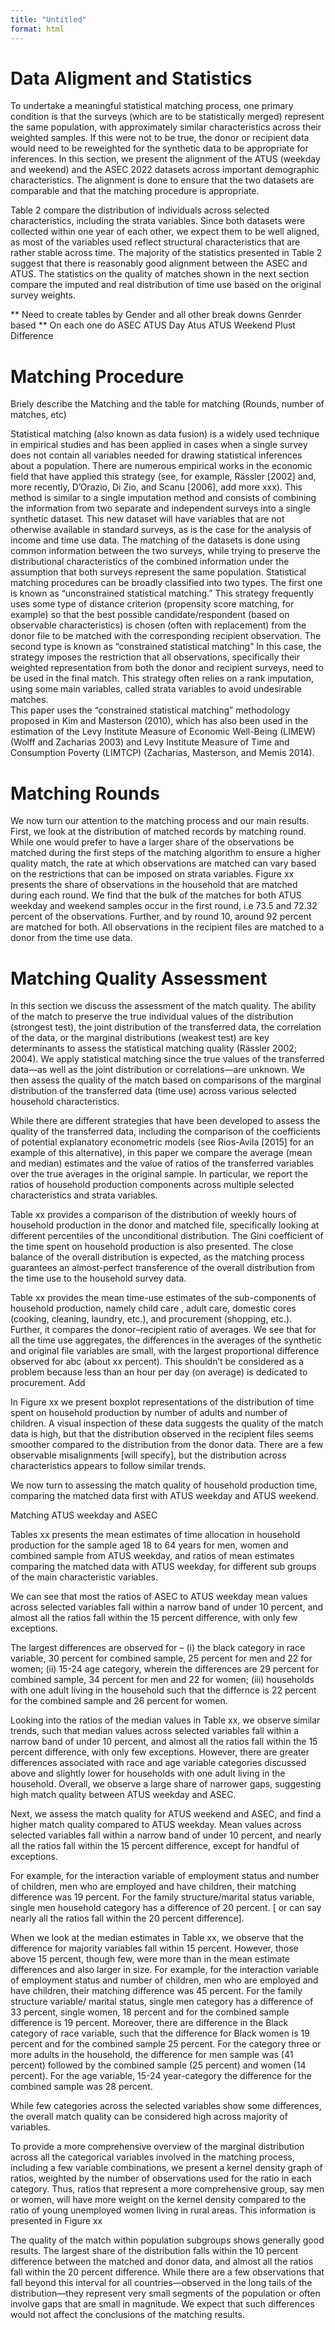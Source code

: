 ```yaml
---
title: "Untitled"
format: html
---
```


# Data Aligment and Statistics

To undertake a meaningful statistical matching process, one primary condition is that the surveys (which are to be statistically merged) represent the same population, with approximately similar characteristics across their weighted samples. If this were not to be true, the donor or recipient data would need to be reweighted for the synthetic data to be appropriate for inferences. In this section, we present the alignment of the ATUS (weekday and weekend) and the ASEC 2022 datasets across important demographic characteristics. The alignment is done to ensure that the two datasets are comparable and that the matching procedure is appropriate. 

Table 2 compare the distribution of individuals across selected characteristics, including the strata variables. Since both datasets were collected within one year of each other, we expect them to be well aligned, as most of the variables used reflect structural characteristics that are rather stable across time. 
The majority of the statistics presented in Table 2 suggest that there is reasonably good alignment between the ASEC and ATUS. The statistics on the quality of matches shown in the next section compare the imputed and real distribution of time use based on the original survey weights.

** Need to create tables by Gender and all other break downs Genrder based
** On each one do ASEC ATUS Day Atus ATUS Weekend Plust Difference

# Matching Procedure
Briely describe the Matching and the table for matching (Rounds, number of matches, etc)

Statistical matching (also known as data fusion) is a widely used technique in empirical studies and has been applied in cases when a single survey does not contain all variables needed for drawing statistical inferences about a population. There are numerous empirical works in the economic field that have applied this strategy (see, for example, Rässler [2002] and, more recently, D’Orazio, Di Zio, and Scanu [2006], add more xxx).
This method is similar to a single imputation method and consists of combining the information from two separate and independent surveys into a single synthetic dataset. This new dataset will have variables that are not otherwise available in standard surveys, as is the case for the analysis of income and time use data. The matching of the datasets is done using common information between the two surveys, while trying to preserve the distributional characteristics of the combined information under the assumption that both surveys represent the same population.
Statistical matching procedures can be broadly classified into two types. The first one is known as “unconstrained statistical matching.” This strategy frequently uses some type of distance criterion (propensity score matching, for example) so that the best possible candidate/respondent (based on observable characteristics) is chosen (often with replacement) from the donor file to be matched with the corresponding recipient observation.
The second type is known as “constrained statistical matching” In this case, the strategy imposes the restriction that all observations, specifically their weighted representation from both the donor and recipient surveys, need to be used in the final match. This strategy often relies on a rank imputation, using some main variables, called strata variables to avoid undesirable matches.  
This paper uses the “constrained statistical matching” methodology proposed in Kim and Masterson (2010), which has also been used in the estimation of the Levy Institute Measure of Economic Well-Being (LIMEW) (Wolff and Zacharias 2003) and Levy Institute Measure of Time and Consumption Poverty (LIMTCP) (Zacharias, Masterson, and Memis 2014).

# Matching Rounds
We now turn our attention to the matching process and our main results. First, we look at the distribution of matched records by matching round. While one would prefer to have a larger share of the observations be matched during the first steps of the matching algorithm to ensure a higher quality match, the rate at which observations are matched can vary based on the restrictions that can be imposed on strata variables. Figure xx presents the share of observations in the household that are matched during each round. 
We find that the bulk of the matches for both ATUS weekday and weekend samples occur in the first round, i.e 73.5 and 72.32 percent of the observations. Further,  and by round 10,  around 92 percent are matched for both. All observations in the recipient files are matched to a donor from the time use data.


# Matching Quality Assessment

In this section we discuss the assessment of the match quality. The ability of the match to preserve the true individual values of the distribution (strongest test), the joint distribution of the transferred data, the correlation of the data, or the marginal distributions (weakest test) are key determinants to assess the statistical matching quality (Rässler 2002; 2004). We apply statistical matching since the true values of the transferred data—as well as the joint distribution or correlations—are unknown. We then assess the quality of the match based on comparisons of the marginal distribution of the transferred data (time use) across various selected household characteristics.

While there are different strategies that have been developed to assess the quality of the transferred data, including the comparison of the coefficients of potential explanatory econometric models (see Rios-Avila [2015] for an example of this alternative), in this paper we compare the average (mean and median) estimates and the value of ratios of the transferred variables over the true averages in the original sample. In particular, we report the ratios of household production components across multiple selected characteristics and strata variables.

Table xx provides a comparison of the distribution of weekly hours of household production in the donor and matched file, specifically looking at different percentiles of the unconditional distribution. The Gini coefficient of the time spent on household production is also presented. The close balance of the overall distribution is expected, as the matching process guarantees an almost-perfect transference of the overall distribution from the time use to the household survey data.

Table xx provides the mean time-use estimates of the sub-components of household production, namely child care , adult care, domestic cores  (cooking, cleaning, laundry, etc.), and procurement (shopping, etc.). Further, it compares the donor–recipient ratio of averages. We see that for all the time use aggregates, the differences in the averages of the synthetic and original file variables are small, with the largest proportional difference observed for abc (about xx percent). This shouldn’t be considered as a problem because less than an hour per day (on average) is dedicated to procurement. Add

In Figure xx we present boxplot representations of the distribution of time spent on household production by number of adults and number of children. A visual inspection of these data suggests the quality of the match data is high, but that the distribution observed in the recipient files seems smoother compared to the distribution from the donor data. There are a few observable misalignments [will specify], but the distribution across characteristics appears to follow similar trends.

We now turn to assessing the match quality of household production time, comparing the matched data first with ATUS weekday and ATUS weekend.

Matching ATUS weekday and ASEC

Tables xx presents the mean estimates of time allocation in household production for the sample aged 18 to 64 years for men, women and combined sample from ATUS weekday, and ratios of  mean estimates comparing the matched data with ATUS weekday, for different sub groups of the main characteristic variables.

We can see that most the ratios of ASEC to ATUS weekday mean values across selected variables fall within a narrow band of under 10 percent, and almost all the ratios fall within the 15 percent difference, with only few exceptions. 

The largest differences are observed for – (i) the black category in race variable,  30 percent for combined sample, 25 percent for men and 22 for women; (ii) 15-24 age category, wherein the differences are 29 percent for combined sample, 34 percent for men and 22 for women; (iii) households with one adult living in the household such that the differnce is 22 percent for the combined sample and 26 percent for women.

Looking  into the ratios of the median values in Table xx, we observe similar trends, such that median values across selected variables fall within a narrow band of under 10 percent, and almost all the ratios fall within the 15 percent difference, with only few exceptions. However, there are greater differences associated with race and age variable categories discussed above and slightly lower for households with one adult living in the household.  Overall, we observe a large share of narrower gaps, suggesting high match quality between ATUS weekday and ASEC. 

Next, we assess the match quality for ATUS weekend and ASEC, and find a higher match quality compared to ATUS weekday. Mean values across selected variables fall within a narrow band of under 10 percent, and nearly all the ratios fall within the 15 percent difference, except for handful of exceptions.

For example, for the interaction variable of employment status and number of children, men who are employed and have children, their matching difference was 19 percent. For the family structure/marital status variable, single men household category has a difference of 20 percent. [ or can say nearly all the ratios fall within the 20 percent difference].

When we look at the median estimates in Table xx, we observe that the difference for majority variables fall within 15 percent. However, those above 15 percent, though few, were more than in the mean estimate differences and also larger in size. For example, for the interaction variable of employment status and number of children, men who are employed and have children, their matching difference was 45 percent. For the family structure variable/ marital status, single men category has a difference of 33 percent, single women, 18 percent and for the combined sample difference is 19 percent. Moreover, there are difference in the Black category of race variable, such that the difference for Black women is 19 percent and for the combined sample 25 percent. For the category three or more adults in the household, the difference for men sample was (41 percent) followed by the combined sample (25 percent) and women (14 percent). For the age variable, 15-24 year-category the difference for the combined sample was 28 percent. 

While few categories across the selected variables show some differences, the overall match quality can be considered high across majority of variables. 

To provide a more comprehensive overview of the marginal distribution across all the categorical variables involved in the matching process, including a few variable combinations, we present a kernel density graph of ratios, weighted by the number of observations used for the ratio in each category. Thus, ratios that represent a more comprehensive group, say men or women, will have more weight on the kernel density compared to the ratio of young unemployed women living in rural areas. This information is presented in Figure xx

The quality of the match within population subgroups shows generally good results. The largest share of the distribution falls within the 10 percent difference between the matched and donor data, and almost all the ratios fall within the 20 percent difference. While there are a few observations that fall beyond this interval for all countries—observed in the long tails of the distribution—they represent very small segments of the population or often involve gaps that are small in magnitude. We expect that such differences would not affect the conclusions of the matching results.


